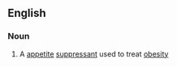 ==English==

===Noun===
{{wikipedia}}
{{en-noun|~}}

# A [[appetite]] [[suppressant]] used to treat [[obesity]]
